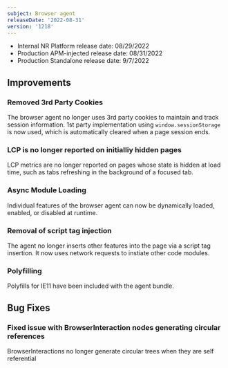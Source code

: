 ```yaml
---
subject: Browser agent
releaseDate: '2022-08-31'
version: '1218'
---
```


* Internal NR Platform release date: 08/29/2022
* Production APM-injected release date: 08/31/2022
* Production Standalone release date: 9/7/2022

## Improvements

### Removed 3rd Party Cookies

The browser agent no longer uses 3rd party cookies to maintain and track session information.  1st party implementation using `window.sessionStorage` is now used, which is automatically cleared when a page session ends.

### LCP is no longer reported on initialliy hidden pages

LCP metrics are no longer reported on pages whose state is hidden at load time, such as tabs refreshing in the background of a focused tab.

### Async Module Loading

Individual features of the browser agent can now be dynamically loaded, enabled, or disabled at runtime.

### Removal of script tag injection

The agent no longer inserts other features into the page via a script tag insertion.  It now uses network requests to instiate other code modules.

### Polyfilling

Polyfills for IE11 have been included with the agent bundle.

## Bug Fixes

### Fixed issue with BrowserInteraction nodes generating circular references

BrowserInteractions no longer generate circular trees when they are self referential

